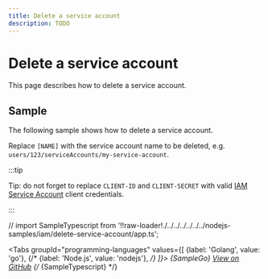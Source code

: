 ```yaml
---
title: Delete a service account
description: TODO
---
```


# Delete a service account

This page describes how to delete a service account.

## Sample

The following sample shows how to delete a service account.

Replace `[NAME]` with the service account name to be deleted, e.g. `users/123/serviceAccounts/my-service-account`.

:::tip

Tip: do not forget to replace `CLIENT-ID` and `CLIENT-SECRET` with valid [IAM Service Account](/authentication/service-accounts) client credentials.

:::

// import SampleTypescript from '!!raw-loader!./../../../../../../nodejs-samples/iam/delete-service-account/app.ts';


<Tabs
  groupId="programming-languages"
  values={[
    {label: 'Golang', value: 'go'},
    {/* {label: 'Node.js', value: 'nodejs'}, */}
  ]}>
  <TabItem value="go">
    <CodeBlock language="go">
      {SampleGo}
    </CodeBlock>
    <a href="https://github.com/animeapis/golang-samples/blob/master/iam/delete-service-account/main.go">View on GitHub</a>
  </TabItem>
  {/* <TabItem value="nodejs">
    <CodeBlock language="typescript">
      {SampleTypescript}
    </CodeBlock>
  </TabItem> */}
</Tabs>
